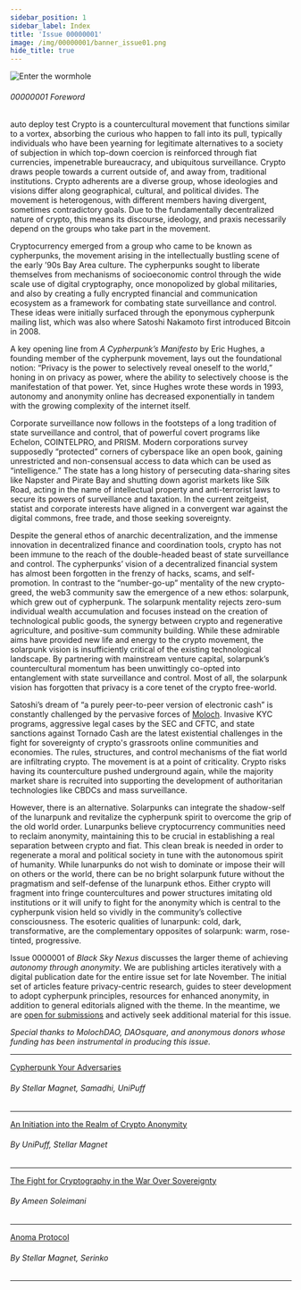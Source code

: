 ```yaml
---
sidebar_position: 1
sidebar_label: Index
title: 'Issue 00000001'
image: /img/00000001/banner_issue01.png
hide_title: true
---
```


![Enter the wormhole](../../img/00000001/coverissue01.png)

###### 00000001 Foreword
auto deploy test
Crypto is a countercultural movement that functions similar to a vortex, absorbing the curious who happen to fall into its pull, typically individuals who have been yearning for legitimate alternatives to a society of subjection in which top-down coercion is reinforced through fiat currencies, impenetrable bureaucracy, and ubiquitous surveillance. Crypto draws people towards a current outside of, and away from, traditional institutions. Crypto adherents are a diverse group, whose ideologies and visions differ along geographical, cultural, and political divides. The movement is heterogenous, with different members having divergent, sometimes contradictory goals. Due to the fundamentally decentralized nature of crypto, this means its discourse, ideology, and praxis necessarily depend on the groups who take part in the movement.
 
Cryptocurrency emerged from a group who came to be known as cypherpunks, the movement arising in the intellectually bustling scene of the early ’90s Bay Area culture. The cypherpunks sought to liberate themselves from mechanisms of socioeconomic control through the wide scale use of digital cryptography, once monopolized by global militaries, and also by creating a fully encrypted financial and communication ecosystem as a framework for combating state surveillance and control. These ideas were initially surfaced through the eponymous cypherpunk mailing list, which was also where Satoshi Nakamoto first introduced Bitcoin in 2008.
 
A key opening line from *A Cypherpunk’s Manifesto* by Eric Hughes, a founding member of the cypherpunk movement, lays out the foundational notion: “Privacy is the power to selectively reveal oneself to the world,” honing in on privacy as power, where the ability to selectively choose is the manifestation of that power. Yet, since Hughes wrote these words in 1993, autonomy and anonymity online has decreased exponentially in tandem with the growing complexity of the internet itself.
 
Corporate surveillance now follows in the footsteps of a long tradition of state surveillance and control, that of powerful covert programs like Echelon, COINTELPRO, and PRISM. Modern corporations survey supposedly “protected” corners of cyberspace like an open book, gaining unrestricted and non-consensual access to data which can be used as “intelligence.” The state has a long history of persecuting data-sharing sites like Napster and Pirate Bay and shutting down agorist markets like Silk Road, acting in the name of intellectual property and anti-terrorist laws to secure its powers of surveillance and taxation. In the current zeitgeist, statist and corporate interests have aligned in a convergent war against the digital commons, free trade, and those seeking sovereignty.
 
Despite the general ethos of anarchic decentralization, and the immense innovation in decentralized finance and coordination tools, crypto has not been immune to the reach of the double-headed beast of state surveillance and control. The cypherpunks’ vision of a decentralized financial system has almost been forgotten in the frenzy of hacks, scams, and self-promotion. In contrast to the “number-go-up” mentality of the new crypto-greed, the web3 community saw the emergence of a new ethos: solarpunk, which grew out of cypherpunk. The solarpunk mentality rejects zero-sum individual wealth accumulation and focuses instead on the creation of technological public goods, the synergy between crypto and regenerative agriculture, and positive-sum community building. While these admirable aims have provided new life and energy to the crypto movement, the solarpunk vision is insufficiently critical of the existing technological landscape. By partnering with mainstream venture capital, solarpunk’s countercultural momentum has been unwittingly co-opted into entanglement with state surveillance and control. Most of all, the solarpunk vision has forgotten that privacy is a core tenet of the crypto free-world.
 
Satoshi’s dream of “a purely peer-to-peer version of electronic cash” is constantly challenged by the pervasive forces of [Moloch](https://slatestarcodex.com/2014/07/30/meditations-on-moloch/). Invasive KYC programs, aggressive legal cases by the SEC and CFTC, and state sanctions against Tornado Cash are the latest existential challenges in the fight for sovereignty of crypto's grassroots online communities and economies. The rules, structures, and control mechanisms of the fiat world are infiltrating crypto. The movement is at a point of criticality. Crypto risks having its counterculture pushed underground again, while the majority market share is recruited into supporting the development of authoritarian technologies like CBDCs and mass surveillance.
 
However, there is an alternative. Solarpunks can integrate the shadow-self of the lunarpunk and revitalize the cypherpunk spirit to overcome the grip of the old world order. Lunarpunks believe cryptocurrency communities need to reclaim anonymity, maintaining this to be crucial in establishing a real separation between crypto and fiat. This clean break is needed in order to regenerate a moral and political society in tune with the autonomous spirit of humanity. While lunarpunks do not wish to dominate or impose their will on others or the world, there can be no bright solarpunk future without the pragmatism and self-defense of the lunarpunk ethos. Either crypto will fragment into fringe countercultures and power structures imitating old institutions or it will unify to fight for the anonymity which is central to the cypherpunk vision held so vividly in the community’s collective consciousness. The esoteric qualities of lunarpunk: cold, dark, transformative, are the complementary opposites of solarpunk: warm, rose-tinted, progressive.
 
Issue 0000001 of *Black Sky Nexus* discusses the larger theme of achieving *autonomy through anonymity*. We are publishing articles iteratively with a digital publication date for the entire issue set for late November. The initial set of articles feature privacy-centric research, guides to steer development to adopt cypherpunk principles, resources for enhanced anonymity, in addition to general editorials aligned with the theme. In the meantime, we are [open for submissions](/zine/00000001/call-for-submissions) and actively seek additional material for this issue.

*Special thanks to MolochDAO, DAOsquare, and anonymous donors whose funding has been instrumental in producing this issue.*

--- 
<span class="zine-index"><a href="../../zine/00000001/cypherpunk-your-adversaries">Cypherpunk Your Adversaries</a></span>

###### By Stellar Magnet, Samadhi, UniPuff
---
<span class="zine-index"><a href="../../zine/00000001/anon-guide">An Initiation into the Realm of Crypto Anonymity</a></span>

###### By UniPuff, Stellar Magnet

---
<span class="zine-index"><a href="../../zine/00000001/fight-for-cryptography">The Fight for Cryptography in the War Over Sovereignty</a></span>

###### By Ameen Soleimani

--- 
<span class="zine-index"><a href="../../zine/00000001/anoma-protocol">Anoma Protocol</a></span>

###### By Stellar Magnet, Serinko
--- 
